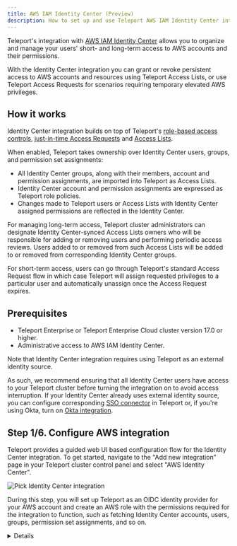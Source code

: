 ```yaml
---
title: AWS IAM Identity Center (Preview)
description: How to set up and use Teleport AWS IAM Identity Center integration
---
```


Teleport's integration with [AWS IAM Identity Center](https://aws.amazon.com/iam/identity-center/)
allows you to organize and manage your users' short- and long-term access to AWS
accounts and their permissions.

With the Identity Center integration you can grant or revoke persistent access
to AWS accounts and resources using Teleport Access Lists, or use Teleport
Access Requests for scenarios requiring temporary elevated AWS privileges.

## How it works

Identity Center integration builds on top of Teleport's [role-based access controls](../../access-controls/guides/guides.mdx),
[just-in-time Access Requests](../../access-controls/access-requests/access-requests.mdx)
and [Access Lists](../../access-controls/access-lists/access-lists.mdx).

When enabled, Teleport takes ownership over Identity Center users, groups, and
permission set assignments:

- All Identity Center groups, along with their members, account and permission
  assignments, are imported into Teleport as Access Lists.
- Identity Center account and permission assignments are expressed as Teleport
  role policies.
- Changes made to Teleport users or Access Lists with Identity Center assigned
  permissions are reflected in the Identity Center.

For managing long-term access, Teleport cluster administrators can designate
Identity Center-synced Access Lists owners who will be responsible for adding
or removing users and performing periodic access reviews. Users added to or
removed from such Access Lists will be added to or removed from corresponding
Identity Center groups.

For short-term access, users can go through Teleport's standard Access Request
flow in which case Teleport will assign requested privileges to a particular
user and automatically unassign once the Access Request expires.

## Prerequisites

- Teleport Enterprise or Teleport Enterprise Cloud cluster version 17.0 or higher.
- Administrative access to AWS IAM Identity Center.

<Admonition type="warning">
Note that Identity Center integration requires using Teleport as an external
identity source.

As such, we recommend ensuring that all Identity Center users have access to
your Teleport cluster before turning the integration on to avoid access
interruption. If your Identity Center already uses external identity source,
you can configure corresponding [SSO connector](../../access-controls/sso/sso.mdx)
in Teleport or, if you're using Okta, turn on
[Okta integration](../../../enroll-resources/application-access/okta/hosted-guide.mdx).
</Admonition>

## Step 1/6. Configure AWS integration

Teleport provides a guided web UI based configuration flow for the Identity
Center integration. To get started, navigate to the "Add new integration" page
in your Teleport cluster control panel and select "AWS Identity Center".

![Pick Identity Center integration](../../../../img/identity-center/ic-pick-integration.png)

During this step, you will set up Teleport as an OIDC identity provider for
your AWS account and create an AWS role with the permissions required for the
integration to function, such as fetching Identity Center accounts, users,
groups, permission set assignments, and so on.

<Details title="Full list of IAM permissions required by Identity Center integration">
```
// ListAccounts
organizations:ListAccounts
organizations:ListAccountsForParent

// ListGroupsAndMembers
identitystore:ListUsers
identitystore:ListGroups
identitystore:ListGroupMemberships

// ListPermissionSetsAndAssignments
sso:DescribeInstance
sso:DescribePermissionSet
sso:ListPermissionSets
sso:ListAccountAssignmentsForPrincipal
sso:ListPermissionSetsProvisionedToAccount

// CreateAndDeleteAccountAssignment
sso:CreateAccountAssignment
sso:DescribeAccountAssignmentCreationStatus
sso:DeleteAccountAssignment
sso:DescribeAccountAssignmentDeletionStatus
iam:AttachRolePolicy
iam:CreateRole
iam:GetRole
iam:ListAttachedRolePolicies
iam:ListRolePolicies

// AllowAccountAssignmentOnOwner
iam:GetSAMLProvider

// ListProvisionedRoles
iam:ListRoles
```
</Details>

![Configure AWS integration](../../../../img/identity-center/ic-step1.1.png)

Enter required information such as Identity Center region, ARN and integration
name, and execute the generated command in the Cloud Shell.

After the script has run, fill out the ARN for the role created by the script.

![Run script for AWS integration](../../../../img/identity-center/ic-step1.2.png)

## Step 2/6. Preview AWS resources

On the next step, you are presented with the list of AWS accounts, groups, and
permission sets that Teleport was able to find in your Identity Center.

![Preview AWS resources](../../../../img/identity-center/ic-step2.png)

Pick the default owners that should be assigned to the Access Lists in Teleport.
These resources will be imported into Teleport once the plugin is installed.

## Step 3/6. Configure identity source

<Admonition type="warning">
After this step, Teleport will become your Identity Center's identity provider.

To avoid access interruptions, we recommend making sure that all existing
Identity Center users have access to your Teleport cluster by, for example, using
the same [IdP](../../access-controls/sso/sso.mdx) as your current Identity Center
external identity source.
</Admonition>

Follow the instructions to change your Identity Center's identity source to
Teleport.

![Configure identity source](../../../../img/identity-center/ic-step3.png)

## Step 4/6. Enable SCIM

The final step is to enable the SCIM endpoint in your Identity Center to
allow Teleport to push user and group changes.

![Enable SCIM](../../../../img/identity-center/ic-step4.png)

Make sure to test SCIM connection after enabling it.

## Step 5/6. Verify the integration

Navigate to the Access Lists view page in your cluster and make sure that all
your Identity Center groups have been imported.

<Admonition type="note">
It may take a few minutes for the initial sync to complete.
</Admonition>

![Access Lists view](../../../../img/identity-center/ic-lists.png)

Imported Access Lists should show the same members as their corresponding
Identity Center groups.

## Step 6/6. Connect to AWS

Once the integration is up and running, you will see an application named
`aws-identity-center` among your resources:

![Connect to AWS SSO portal](../../../../img/identity-center/ic-app.png)

Clicking the "Log In" button for this app takes you to your Identity Center
SSO start page which you can use to pick a role and connect to your AWS account
as usual.

## Background: Account Assignments

The main resource that the Teleport Identity Center integration manages is the
*Account Assignment*.

An Account Assignment is the combination of a specific Permission Set on a specific
AWS account - for example "*AdminAccess on Production*" (where *Production* is 
an AWS account managed by Identity Center). 

When a user has access to an Account Assignment in Teleport, that access is
mirrored in AWS Identity Center. When a teleport user loses access to an Account
Assignment in Teleport, that access is similarly deleted in AWS. 

Access to Account Assignments can be granted via Teleport Roles, either directly
to Users or through Access Lists, or by Account Assignment resources included in
an approved Access Request.

## Usage scenarios

Let's take a look at some common usage scenarios enabled by the Identity Center
integration.

### Just-In-Time Access with resource Access Requests

Teleport represents the imported AWS accounts as Apps in the Teleport Resource
View, with the permission sets available for each account bundled up inside the
app. AWS accounts are treated the same as any other Teleport-managed resource, 
so users can see what AWS permission sets they are allowed to request just by
checking "Show requestable resources" in the resource view. 

Users can then choose the specific Account Assignments they want access to by 
selecting from the Permission Sets available to each AWS Account. Users
can mix Permission Sets from multiple AWS Accounts, and even include other 
Teleport-managed resources if necessary.

![Selecting Identity Center resources](../../../../img/identity-center/ic-select-ps.png)

Once the used has selected their desired Account Assignments, the Access Request
submission and review process is the same as for any other Teleport-managed
resource. Assuming the Access Request is approved, teleport will create the
appropriate AWS Account Assignments in Identity Center to grant the requested
access. These AWS Account Assignments will automatically be deleted when the
Access Request expires.

The user can access their temporary AWS Accounts and Roles from within Teleport
by assuming the Access Request roles. 

![Assumed Role granting Identity Center Account Assignments](../../../../img/identity-center/ic-role-assumed.png)

<Admonition type="warning">
The AWS Account Assignments will exist for the lifetime of the Access Request,
regardless of when the user assumes the associated role(s).
</Admonition>

### Managing access with Access Lists

Teleport creates an Access List for each group found in the Identity Center,
with group members becoming Access List members. Default Access List owners are
configured during the initial integration enrollment flow and can be adjusted
as necessary after the initial sync completes.

Each imported Access List is automatically assigned a role (or a set of roles)
that grant all members of that list access to all of the Account Assignments
assigned to the corresponding AWS Identity Center group during the integration
setup. 

These Teleport-generated roles each represent a single Account Assignment, and
are named using `<permission-set-name>-on-<account-name>` convention (e.g.
`AdministratorAccess-on-my-account`). 

<Admonition type="warning">
These roles are considered system roles, and any edits or updates to them will
be automatically reverted. 
</Admonition>

To give a user permission granted by an already-existing Identity Center synced
Access List, an owner can add that user as a member which makes Teleport to add
the user to its corresponding Identity Center group.

<Admonition type="note">
While the integration is running, all existing Teleport users are synced to
Identity Center.
</Admonition>

Removing a member from an Identity Center synced Access List removes them
from the corresponding Identity Center group effectively revoking privileges.

In addition to membership changes, Teleport propagates changes in Access List
grants back to Identity Center as well. For example, imagine an Access List with
the roles `AdminAccess-on-my-account` and `ReadOnlyAccess-on-my-account`. If the
Access List owner removes the `AdminAccess-on-my-account` role from the Access Lists,
that change will be propagated back to AWS and the corresponding Identity Center
group will have its assignments updated to remove the `AdminAccess` Permission Set on `my-account`, leaving the `ReadOnlyAccess`
assignment intact.

### Just-in-time access with role Access Requests

For short-term privilege elevation, Identity Center integration works with
Teleport Access Requests.

When an Access Request for a role granting Identity Center privileges is
approved, Teleport creates an individual assignment for that user in the
Identity Center. The assignment is deleted when the Access Request expires.

### Long-term access with Access Requests

If a user requests access to Account Assignments that can also be granted via an
existing Access List, Teleport will offer the reviewer the option of *promoting*
the Access Request to long-term access.

![Promoting Access Request](../../../../img/identity-center/ic-promote.png)

When an Access Request is promoted to long-term access, the requesting user is
added to the targeted Access List. This membership change is propagated to the
corresponding Identity Center group, and the user is then granted their requested
Account Assignments via group membership.

### Creating custom Identity Center roles

You can craft your own roles that bind Identity Center accounts to permission
sets, for example:

```yaml
kind: role
version: v7
metadata:
  name: aws-dev-access
spec:
  allow:
    account_assignments:
    - account: "<account_id>" # AWS identity center account ID
      name: AdministratorAccess # name of the permission set in AWS
      permission_set: arn:aws:sso:::permissionSet/ssoins-1234/ps-5678 # permission set ARN
    - account: "<account_id>"
      name: ReadOnlyAccess
      permission_set: arn:aws:sso:::permissionSet/ssoins-1234/ps-8765
```

These roles can be assigned to users and Access Lists or requested by users
using Access Requests flow described above.

## FAQ

### Which Access Lists are synced to Identity Center?

Teleport syncs all Access Lists that have AWS account and permission set rules
among their role grants to Identity Center.

### How does it work with nested Access Lists?

Identity Center does not support nested groups. As such, Teleport recursively 
flattens any [nested Access Lists](../../access-controls/access-lists/nested-access-lists.mdx)
into a single Identity Center group containing all members reachable from the 
top-level Access List.

The flattened Identity Center group will be kept updated as members are added to
or removed from nested 

### How do I uninstall the integration?

<Admonition type="warning">
Before fully removing the integration, make sure to remember to change the
identity source in your Identity Center.
</Admonition>

You can remove the integration by navigating to your cluster's Integrations
list and deleting both the integration named `AWS Identity Center`. The AWS
OIDC integration that was created during the first enrollment step will be
automatically removed as well once the plugin is uninstalled.

To clean up AWS resources created for the integration, remove the Identity
Provider and its role from your AWS IAM console as well.

## Next steps

- Take a deeper dive into fundamental Teleport concepts used in Identity Center
  integration such as [RBAC](../../access-controls/guides/guides.mdx),
  [JIT Access Requests](../../access-controls/access-requests/access-requests.mdx)
  and [Access Lists](../../access-controls/access-lists/access-lists.mdx).
- Learn how to enable [Okta integration](../../../enroll-resources/application-access/okta/hosted-guide.mdx)
  to sync apps, users and groups from Okta in conjunction with Identity Center
  integration.
